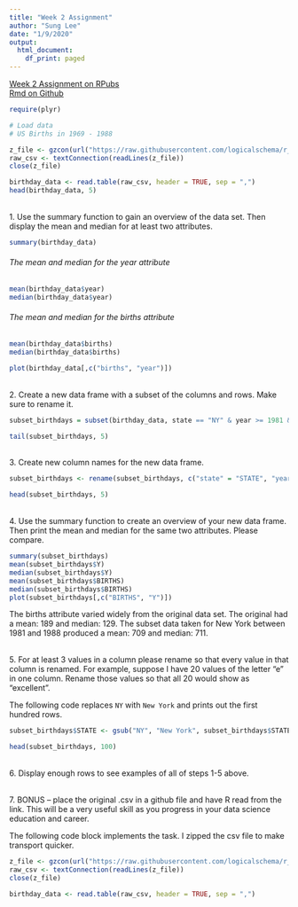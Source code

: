 ```yaml
---
title: "Week 2 Assignment"
author: "Sung Lee"
date: "1/9/2020"
output: 
  html_document: 
    df_print: paged
---
```


[Week 2 Assignment on RPubs](http://rpubs.com/logicalschema/winter_week2 "Sung's Week 2 Assignment Rpubs")
<br>
[Rmd on Github](https://github.com/logicalschema/r_winter_projects/blob/master/week2.Rmd "Sung's week 2 Assignment Github")

``` r
require(plyr)

# Load data
# US Births in 1969 - 1988 

z_file <- gzcon(url("https://raw.githubusercontent.com/logicalschema/r_winter_projects/master/Birthdays.csv.gz"))
raw_csv <- textConnection(readLines(z_file))
close(z_file)

birthday_data <- read.table(raw_csv, header = TRUE, sep = ",")
head(birthday_data, 5)
```
<br>
1. Use the summary function to gain an overview of the data set. Then display the mean and median for at least two attributes.

```r
summary(birthday_data)
```

###### The mean and median for the year attribute
```r
mean(birthday_data$year)
median(birthday_data$year)
```

###### The mean and median for the births attribute
```r
mean(birthday_data$births)
median(birthday_data$births)

plot(birthday_data[,c("births", "year")])
```
<br>
2. Create a new data frame with a subset of the columns and rows. Make sure to rename it.
```r
subset_birthdays = subset(birthday_data, state == "NY" & year >= 1981 & year <= 1988, select=c(state, year, month, births))

tail(subset_birthdays, 5)
```

<br>
3. Create new column names for the new data frame.

```r
subset_birthdays <- rename(subset_birthdays, c("state" = "STATE", "year" = "Y", "month" = "M", "births" = "BIRTHS"))

head(subset_birthdays, 5)
```
<br>
4. Use the summary function to create an overview of your new data frame. Then print the mean and median for the same two attributes. Please compare.

``` r
summary(subset_birthdays)
mean(subset_birthdays$Y)
median(subset_birthdays$Y)
mean(subset_birthdays$BIRTHS)
median(subset_birthdays$BIRTHS)
plot(subset_birthdays[,c("BIRTHS", "Y")])
```

The births attribute varied widely from the original data set. The original had a mean: 189 and median: 129. The subset data taken for New York between 1981 and 1988 produced a mean: 709 and median: 711.

<br>
5. For at least 3 values in a column please rename so that every value in that column is renamed. For example, suppose I have 20 values of the letter “e” in one column. Rename those values so that all 20 would show as “excellent”.

The following code replaces `NY` with `New York` and prints out the first hundred rows.

```r
subset_birthdays$STATE <- gsub("NY", "New York", subset_birthdays$STATE)

head(subset_birthdays, 100)
```


<br>
6. Display enough rows to see examples of all of steps 1-5 above.


<br>
7. BONUS – place the original .csv in a github file and have R read from the link. This will be a very useful skill as you progress in your data science education and career.

The following code block implements the task. I zipped the csv file to make transport quicker.
```r
z_file <- gzcon(url("https://raw.githubusercontent.com/logicalschema/r_winter_projects/master/Birthdays.csv.gz"))
raw_csv <- textConnection(readLines(z_file))
close(z_file)

birthday_data <- read.table(raw_csv, header = TRUE, sep = ",")
```
